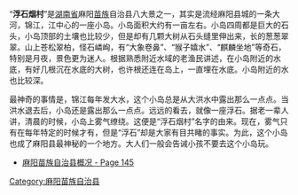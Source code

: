 {{多個問題|
{{citation style|time=2014-02-25T06:24:57+00:00}}
{{refimprove|time=2014-02-25T06:24:57+00:00}}
{{inappropriate tone|time=2014-01-18T02:55:51+00:00}}
}}
“'''浮石烟村'''”是[[湖南省|湖南省]]麻阳[[苗族|苗族]]自治县八大景之一，其实是流经麻阳县城的一条大河，锦江，江中心的一座小岛。小岛面积大约有一亩左右。小岛四周都是巨大的石头，小岛顶部的土壤也比较少，但是却有几颗大树从石头缝里伸出来，长的葱葱翠翠。山上苍松翠柏，怪石嶙峋，有“大象卷鼻”、“猴子嬉水”、“麒麟坐地”等奇石，特别是月夜，景色更为迷人。根据熟悉附近水域的老渔民讲述，在小岛附近的水底，有好几根沉在水底的大树，也许根还连在岛上，一直埋在水底。小岛附近的水也比较深。

最神奇的事情是，锦江每年发大水，这个小岛总是从大洪水中露出那么一点点。当洪水退去后，小岛还是露出那么一点点。远远的看去，就像一座浮石。据老一辈人讲，清晨的时候，小岛上雾气缭绕。这便是“浮石烟村”名字的由来。现在，雾气只有在每年特定的时候才有，但是“浮石”却是大家有目共睹的事实。为此，这个小岛也成了麻阳县最神秘的一个地方。大人们一般会告诫小孩不要去这个小岛玩。

* [http://books.google.com.hk/books?id=7BdLAQAAIAAJ&q=%22%E6%B5%AE%E7%9F%B3%E7%83%9F%E6%9D%91%22+-inpublisher:icon&dq=%22%E6%B5%AE%E7%9F%B3%E7%83%9F%E6%9D%91%22+-inpublisher:icon&hl=en&sa=X&ei=7NcCU_OgKundigfBioGQBg&redir_esc=y 麻阳苗族自治县概况 - Page 145] {{Wayback|url=http://books.google.com.hk/books?id=7BdLAQAAIAAJ&q=%22%E6%B5%AE%E7%9F%B3%E7%83%9F%E6%9D%91%22+-inpublisher:icon&dq=%22%E6%B5%AE%E7%9F%B3%E7%83%9F%E6%9D%91%22+-inpublisher:icon&hl=en&sa=X&ei=7NcCU_OgKundigfBioGQBg&redir_esc=y |date=20191130192103 }}
[[Category:麻阳苗族自治县|Category:麻阳苗族自治县]]